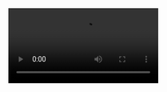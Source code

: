 <Video src="speaker.webm" start={0} end={25} />
<Browser url="/hello" loadUrl="/01" zoom={0.8} />
<Editor
  code="hello.md"
  lang="md"
  tab="demo/hello.md"
  tabs={["demo/hello.md", "pages/hello.js"]}
/>

```srt
0 –> 3
Here we have a Markdown file
3 –> 9.5
Markdown has this clean syntax that
makes you want to use it for everything
9.5 –> 15
And that's also why we have MDX,
now we can put more things on Markdown
15 –> 20
In this talk,
we are going to see how flexible MDX is
20 –> 25
And how to use it for any kind of content
and any kind of layout
```

---

<Video src="talk.webm" start={25} end={38} />
<Browser url="/hello" loadUrl="/01" zoom={0.8} />
<Editor
  code="01.js"
  lang="jsx"
  tab="pages/hello.js"
  tabs={["demo/hello.md", "pages/hello.js"]}
/>

```srt
25 –> 28
But first I need to show you how this works
28 –> 33
We have a small Next.js App
that has the MDX plugin
33 –> 38
and we have a page that imports
the markdown file
```

---

<Video src="talk.webm" start={38} end={52} />
<Browser url="/hello" loadUrl="/01" zoom={0.8} />
<Editor
  code="01.js"
  focus="2,5[9:22]"
  lang="jsx"
  tab="pages/hello.js"
  tabs={["demo/hello.md", "pages/hello.js"]}
/>

```srt
38 -> 42
The real magic happens on this import
42 -> 49
Here the MDX loader transforms the markdown
into a React component
49 -> 52
And the page just renders that component
```

---

<Video src="talk.webm" start={52} end={100} />
<Browser url="/hello" loadUrl="/02" zoom={0.8} />
<Editor
  code="02.js"
  lang="jsx"
  tab="pages/hello.js"
  tabs={["demo/hello.md", "pages/hello.js"]}
/>

```srt
0.2 -> 6.5
If we want to change what's rendered,
we can use the MDXProvider
6.5 -> 13.7
It has a prop that let us override
any of the default components
13.7 -> 20
For example, here we are adding
a purple border to all H1s
```

---

<Video src="talk.webm" start={0} end={26.35} />
<Browser url="/hello" loadUrl="/03" zoom={0.8} />
<Editor
  code="03.js"
  focus="13:23"
  lang="jsx"
  tab="pages/hello.js"
  tabs={["demo/hello.md", "pages/hello.js"]}
/>

```srt
1.5 -> 5.1
A special component we can override
is the Wrapper
5.1 -> 16.5
The wrapper is the component
that wraps the content
16.5 -> 20.5
You can see how we're using it to add
a border around the whole content
16.5 -> 20.5
But the cool thing about this component
is that in the children prop
20.5 -> 26.3
we get all the content from
the markdown file as React elements
```

---

<Video src="talk.webm" start={0} end={36.64} />
<Browser url="/hello" loadUrl="/04" zoom={0.8} />
<Editor
  code="04.js"
  focus="14:20"
  lang="jsx"
  tab="pages/hello.js"
  tabs={["demo/hello.md", "pages/hello.js"]}
/>

```srt
0.3 -> 3.9
and React elements
are just javascript objects
3.9 -> 8.2
So here we are rendering
the wrapper children as JSON
8.2 -> 11.8
We are only showing some of the properties
8.2 -> 11.8
I hope you can see
what the JSON looks like
16.4 -> 20.45
It's an array
20.45 -> 24.4
the first element is an h1,
the second a paragraph
24.4 -> 28.5
Each element comes with an mdxType
28.5 -> 34.5
We can, and we will, use that mdxType to
extract information about the content
```

---

<Video src="talk.webm" start={0} end={37.7} />
<Browser url="/hello" loadUrl="/05" zoom={0.9} />
<Editor
  code="05.js"
  focus="17:35"
  lang="jsx"
  tab="pages/hello.js"
  tabs={["demo/hello.md", "pages/hello.js"]}
/>

```srt
0 -> 1.5
For example
1.5 -> 5.5
we could get a list of all the H1s
from the children,
5.5 -> 9.5
and render it as a table of contents
This is a very simple example,
9.5 -> 12.7
but it shows the pattern we are going
to use on the rest of the examples
17.3 -> 21
In all of them we'll see these two steps
17.3 -> 21
First, we extract some data
from the children
21 -> 24.7
and then we pass that data
to some layout component
24.7 -> 27.7
keep in mind that this runs on every render
27.7 -> 31.3
in most cases,
it isn't a performance problem
31.3 -> 37.7
but if it is, you can move it to a plugin,
and run the transformation on build-time
```

---

<Video src="talk.webm" start={0} end={47.68} />
<Browser url="/steps" loadUrl="/06" zoom={0.9} />
<Editor
  code="steps.mdx"
  focus="1:20"
  lang="md"
  tab="demo/steps.mdx"
  tabs={["demo/steps.mdx", "pages/steps.js"]}
/>

```srt
1 -> 4.3
I usually write content that has steps
like tutorials or any type of walkthrough
10.7 -> 16.3
Markdown doesn't have any specific syntax
for grouping things in steps
16.3 -> 23.7
But we can use MDX to extend Markdown
and make up our syntax
23.7 -> 28.1
The implementation of the Step component
we are using here doesn't matter
28.1 -> 31.8
we are just using it for grouping elements
31.8 -> 35.2
If you are new to MDX,
this may not be the best introduction
35.2 -> 40
MDX typically used for embedding
interactive components in Markdown
40 -> 42.7
But here we are taking a different approach
42.7 -> 47.68
and using it more
as a syntax extension for markdown
```

---

<Video src="talk.webm" start={0} end={46.89} />
<Browser url="/steps" loadUrl="/07" zoom={0.9}>
  <Action
    on={20.5}
    type="click"
    selector="button"
    offset={40}
  />
  <Action
    on={22.5}
    type="click"
    selector="button"
    offset={40}
  />
  <Action
    on={24.5}
    type="click"
    selector="button"
    offset={40}
  />
</Browser>
<Editor
  code="07.js"
  focus="17:28"
  lang="jsx"
  tab="pages/steps.js"
  tabs={["demo/steps.mdx", "pages/steps.js"]}
/>

```srt
0 -> 5.9
Now, based on the MDX file that has steps,
we can write another Wrapper component
5.9 -> 12
In this case, the children prop will be
an array of Step elements
12 -> 16.4
So we can keep track of
what step we are showing using React state
16.4 -> 21
and let the user change the current step
by clicking a button
25 -> 30.4
Ok, now I want to show the same content
but with a different layout
30.4 -> 36.4
There's a technique called scrollytelling,
you may have seen it on some websites
36.4 -> 42
as the user scrolls down there's some
part of the layout that sticks to the screen
42 -> 45.1
while the rest is scrolled away
45.1 -> 47
Let's do that
```

---

<Video src="talk.webm" start={0} end={43.36} />
<Browser url="/steps" loadUrl="/08" zoom={0.6}>
  <Action on={24.5} type="scroll" selector="#step-1" />
  <Action on={30.5} type="scroll" selector="#step-2" />
  <Action on={32.5} type="scroll" selector="#step-3" />
  <Action on={34.5} type="scroll" selector="#step-0" />
</Browser>
<Editor
  code="08.js"
  focus="18:32"
  lang="jsx"
  tab="pages/steps.js"
  tabs={["demo/steps.mdx", "pages/steps.js"]}
/>

```srt
0 -> 7
Since this is a lightning talk
I won't show the code of the Layout component
7 -> 12.5
I'll share the link to the repo later
if you want to see how it works
12.5 -> 17.2
The ScrollytellingLayout component
takes two props
17.2 -> 23.8
one for the left-side that can be scrolled,
and another for the sticky part on the right
23.8 -> 27.2
When the user scrolls to a new step
27.2 -> 30.4
we show the corresponding element
from the sticker list
36.2 -> 44
which, for now, it's just the step number
36.2 -> 44
But let's change it so it shows something
from the MDX file
```

---

<Video src="talk.webm" start={0} end={18.47} />
<Browser url="/steps" loadUrl="/09" zoom={0.6} />
<Editor
  code="steps.2.mdx"
  focus="3:9,17:23,30"
  focus="19:23,30:37,44"
  lang="md"
  tab="demo/steps.mdx"
  tabs={["demo/steps.mdx", "pages/steps.js"]}
/>

```srt
2.8 -> 7.5
Suppose we want to show some code
in the sticky part of the layout
7.5 -> 14
Since there isn't any specific syntax
for this, we'll make up our own
14 -> 19
For example, we put the sticky part
as the first element in the Step
```

---

<Video src="talk.webm" start={0} end={18.07} />
<Browser url="/steps" loadUrl="/10" zoom={0.6}>
  <Action on={12} type="scroll" selector="#step-1" />
  <Action on={14.5} type="scroll" selector="#step-2" />
  <Action on={17} type="scroll" selector="#step-3" />
</Browser>
<Editor
  code="10.js"
  focus="18:32"
  lang="jsx"
  tab="pages/steps.js"
  tabs={["demo/steps.mdx", "pages/steps.js"]}
/>

```srt
0.8 -> 3.8
Now, doing some array transformations
3.8 -> 10.2
We extract the list of steps
and the list of stickers
10.2 -> 12.5
and then pass them
to the same Layout component
13.5 -> 15
So now the code on the right
13.5 -> 15
should change as the user scrolls
to a different step
```

---

<Video src="talk.webm" start={0} end={42.43} />
<Browser url="/steps" loadUrl="/11" zoom={0.6}>
  <Action on={10.8} type="scroll" selector="#step-1" />
  <Action on={12.9} type="scroll" selector="#step-2" />
  <Action on={15} type="scroll" selector="#step-3" />
  <Action on={18} type="scroll" selector="#step-0" />
</Browser>
<Editor
  code="11.js"
  focus="19,26:38"
  lang="jsx"
  tab="pages/steps.js"
  tabs={["demo/steps.mdx", "pages/steps.js"]}
/>

```srt
1 -> 7.5
Just for fun, I have a Terminal component
that animates code transitions
7.5 -> 10
so we can use it for the stickers
and let it handle the step changes
21.7 -> 25.4
For the next example, let's add some media
25.4 -> 30.2
Instead of changing the steps
using the scroll
30.2 -> 38.1
we can synchronize the steps with something
like a video or audio, maybe a podcast
28.1 -> 43
and change the steps as the media progress
```

---

<Video src="talk.webm" start={0} end={8.72} />
<Browser url="/steps" loadUrl="/11" zoom={0.6} />
<Editor
  code="steps.3.mdx"
  focus="3,17,19,30"
  lang="md"
  tab="demo/steps.mdx"
  tabs={["demo/steps.mdx", "pages/steps.js"]}
/>

```srt
0.6 -> 3
To do that,
we'll change the MDX
3 -> 9
we need to specify the media file
and the time range for each step
```

---

<Video src="talk.webm" start={0} end={36.17} />
<Browser url="/steps" loadUrl="/13" zoom={0.6} />
<Editor
  code="13.js"
  focus="18,28:40"
  lang="jsx"
  tab="pages/steps.js"
  tabs={["demo/steps.mdx", "pages/steps.js"]}
/>

```srt
0.6 -> 8
Once we have that, we can extract it
from the children on the Wrapper
8 -> 10.2
and pass it to another React component
10.2 -> 18
this time is the TalkLayout component,
that will solve all the synching for us
18 -> 23
Now you should see the steps changing
every time I snap my fingers
26.3 -> 32.1
Some of you may have noticed that this
looks similar to the layout of this talk
32.1 -> 34.1
the talk I'm giving right now
34.1 -> 37
and it is
```

---

<Video src="talk.webm" start={0} end={14.04} />
<Browser url="/" zoom={0.4} />
<Editor
  code="cake.mdx"
  focus="494:514"
  lang="md"
  tab="demo/cake.mdx"
  tabs={["demo/cake.mdx", "pages/index.js"]}
/>

```srt
0.7 -> 4.4
This talk was built using this same technique
4.4 -> 7.3
It's all MDX
Always has been
7.3 -> 9.7
On the left you can see the mdx for
this specific step of the talk
```

---

<Video src="talk.webm" start={0} end={4} />
<Browser url="/" zoom={0.4} />
<Editor
  code="cake.mdx"
  focus="518:531"
  lang="md"
  tab="demo/cake.mdx"
  tabs={["demo/cake.mdx", "pages/index.js"]}
/>

```srt
0 -> 4
And here is the next one
We have four different elements for each step
0 -> 4
We have the video filename and timestamps
the url we are showing on the iframe
0 -> 4
information for the code we are highlighting
and even the captions for the step
```

---

<Video src="talk.webm" start={0} end={41.53} />
<Browser
  url="https://codehike.org"
  zoom={0.4}
  prependOrigin={false}
/>
<Editor
  code="package.json.copy"
  focus="2:16"
  lang="json"
  tab="package.json"
  tabs={["package.json"]}
/>

```srt
1.5 -> 4.2
And, that's all, that's my talk
So, what's the takeaway?
4.2 -> 12.8
Well, don't be afraid to use MDX
for something different
4.2 -> 12.8
You can use it to make your own dialect
for almost any kind of content or layout
12.8 -> 16.2
I leave you here the links
to the repo of the talk
16.2 -> 18
not the slides
but the talk itself
18 -> 22.7
you run yarn dev
and you can watch this talk again
22.7 -> 26.7
Also, there's my twitter,
and the components we used
26.7 -> 29.5
Most of them come
from a new project I'm working on
29.5 -> 34.5
Code Hike, it's a set of tools
to make code walkthroughs
34.5 -> 40
or explaining code in general
40 -> 42
Thank you! :)
```
